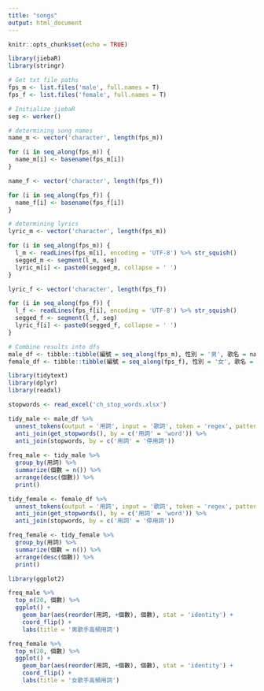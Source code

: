```yaml
---
title: "songs"
output: html_document
---
```


```r
knitr::opts_chunk$set(echo = TRUE)
```


```r
library(jiebaR)
library(stringr)

# Get txt file paths
fps_m <- list.files('male', full.names = T)
fps_f <- list.files('female', full.names = T)

# Initialize jiebaR
seg <- worker()

# determining song names
name_m <- vector('character', length(fps_m))

for (i in seq_along(fps_m)) {
  name_m[i] <- basename(fps_m[i])
}

name_f <- vector('character', length(fps_f))

for (i in seq_along(fps_f)) {
  name_f[i] <- basename(fps_f[i])
}

# determining lyrics
lyric_m <- vector('character', length(fps_m))

for (i in seq_along(fps_m)) {
  l_m <- readLines(fps_m[i], encoding = 'UTF-8') %>% str_squish()
  segged_m <- segment(l_m, seg)
  lyric_m[i] <- paste0(segged_m, collapse = ' ')
}

lyric_f <- vector('character', length(fps_f))

for (i in seq_along(fps_f)) {
  l_f <- readLines(fps_f[i], encoding = 'UTF-8') %>% str_squish()
  segged_f <- segment(l_f, seg)
  lyric_f[i] <- paste0(segged_f, collapse = ' ')
}

# Combine results into dfs
male_df <- tibble::tibble(編號 = seq_along(fps_m), 性別 = '男', 歌名 = name_m, 歌詞 = lyric_m)
female_df <- tibble::tibble(編號 = seq_along(fps_f), 性別 = '女', 歌名 = name_f, 歌詞 = lyric_f)

```

```r
library(tidytext)
library(dplyr)
library(readxl)

stopwords <- read_excel('ch_stop_words.xlsx')

tidy_male <- male_df %>%
  unnest_tokens(output = '用詞', input = '歌詞', token = 'regex', pattern = ' ') %>%
  anti_join(get_stopwords(), by = c('用詞' = 'word')) %>%
  anti_join(stopwords, by = c('用詞' = '停用詞'))
  
freq_male <- tidy_male %>% 
  group_by(用詞) %>% 
  summarize(個數 = n()) %>%
  arrange(desc(個數)) %>%
  print()

tidy_female <- female_df %>%
  unnest_tokens(output = '用詞', input = '歌詞', token = 'regex', pattern = ' ') %>%
  anti_join(get_stopwords(), by = c('用詞' = 'word')) %>%
  anti_join(stopwords, by = c('用詞' = '停用詞'))

freq_female <- tidy_female %>% 
  group_by(用詞) %>%
  summarize(個數 = n()) %>%
  arrange(desc(個數)) %>%
  print()
```

```r
library(ggplot2)

freq_male %>% 
  top_n(20, 個數) %>%
  ggplot() +
    geom_bar(aes(reorder(用詞, +個數), 個數), stat = 'identity') +
    coord_flip() +
    labs(title = '男歌手高頻用詞')

freq_female %>% 
  top_n(20, 個數) %>%
  ggplot() +
    geom_bar(aes(reorder(用詞, +個數), 個數), stat = 'identity') +
    coord_flip() +
    labs(title = '女歌手高頻用詞')
```

